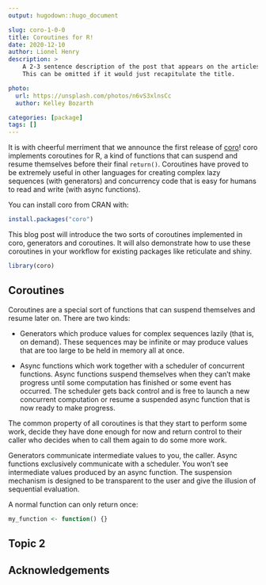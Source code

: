 ```yaml
---
output: hugodown::hugo_document

slug: coro-1-0-0
title: Coroutines for R!
date: 2020-12-10
author: Lionel Henry
description: >
    A 2-3 sentence description of the post that appears on the articles page.
    This can be omitted if it would just recapitulate the title.

photo:
  url: https://unsplash.com/photos/n6vS3xlnsCc
  author: Kelley Bozarth

categories: [package]
tags: []
---
```


<!--
TODO:
* [ ] Pick category and tags (see existing with `post_tags()`)
* [ ] Find photo & update yaml metadata
* [ ] Create `thumbnail-sq.jpg`; height and width should be equal
* [ ] Create `thumbnail-wd.jpg`; width should be >5x height
* [ ] `hugodown::use_tidy_thumbnail()`
* [ ] Add intro sentence
* [ ] `use_tidy_thanks()`
-->

It is with cheerful merriment that we announce the first release of [coro](https://coro.r-lib.org/)! coro implements coroutines for R, a kind of functions that can suspend and resume themselves before their final `return()`. Coroutines have proved to be extremely useful in other languages for creating complex lazy sequences (with generators) and concurrency code that is easy for humans to read and write (with async functions).

You can install coro from CRAN with:

```r
install.packages("coro")
```

This blog post will introduce the two sorts of coroutines implemented in coro, generators and coroutines. It will also demonstrate how to use these coroutines in your workflow for existing packages like reticulate and shiny.

```r
library(coro)
```

## Coroutines

Coroutines are a special sort of functions that can suspend themselves and resume later on. There are two kinds:

- Generators which produce values for complex sequences lazily (that is, on demand). These sequences may be infinite or may produce values that are too large to be held in memory all at once. 

- Async functions which work together with a scheduler of concurrent functions. Async functions suspend themselves when they can't make progress until some computation has finished or some event has occurred. The scheduler gets back control and is free to launch a new concurrent computation or resume a suspended async function that is now ready to make progress.

The common property of all coroutines is that they start to perform some work, decide they have done enough for now and return control to their caller who decides when to call them again to do some more work.

Generators communicate intermediate values to you, the caller. Async functions exclusively communicate with a scheduler. You won't see intermediate values produced by an async function. The suspension mechanism is designed to be transparent to the user and give the illusion of sequential evaluation.

A normal function can only return once:

```r
my_function <- function() {}
```

## Topic 2

## Acknowledgements

